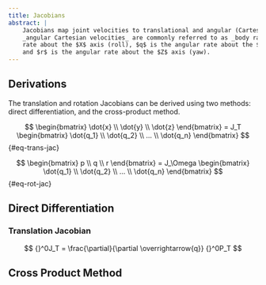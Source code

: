 ```yaml
---
title: Jacobians
abstract: |
    Jacobians map joint velocities to translational and angular (Cartesian) velocities. The 
    _angular Cartesian velocities_ are commonly referred to as _body rates_: $p$ is the angular
    rate about the $X$ axis (roll), $q$ is the angular rate about the $Y$ axis (pitch), 
    and $r$ is the angular rate about the $Z$ axis (yaw).
---
```


## Derivations

The translation and rotation Jacobians can be derived using two methods: direct differentiation,
and the cross-product method.

$$
\begin{bmatrix} \dot{x} \\ \dot{y} \\ \dot{z} \end{bmatrix} = J_T \begin{bmatrix} \dot{q_1} \\ \dot{q_2} \\ ... \\ \dot{q_n} \end{bmatrix}
$$ {#eq-trans-jac}

$$
\begin{bmatrix} p \\ q \\ r \end{bmatrix} = J_\Omega \begin{bmatrix} \dot{q_1} \\ \dot{q_2} \\ ... \\ \dot{q_n} \end{bmatrix}
$$ {#eq-rot-jac}

## Direct Differentiation

### Translation Jacobian

$$
{}^0J_T = \frac{\partial}{\partial \overrightarrow{q}} {}^0P_T
$$

## Cross Product Method

